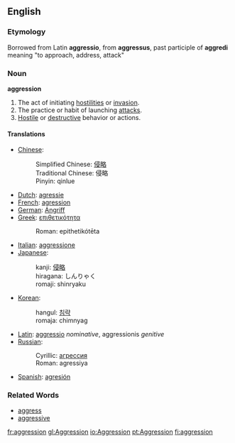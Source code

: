 ==English==
===Etymology===
Borrowed from Latin '''aggressio''', from '''aggressus''', past participle of '''aggredi''' meaning "to approach, address, attack"

===Noun===
'''aggression'''
#The act of initiating [[hostility|hostilities]] or [[invasion]].
#The practice or habit of launching [[attack]]s.
#[[Hostile]] or [[destructive]] behavior or actions.

====Translations====
*[[Chinese]]: 
*:Simplified Chinese: [[侵略]]
*:Traditional Chinese: 侵略
*:Pinyin: qinlue
*[[Dutch]]: [[agressie]]
*[[French]]: [[agression]]
*[[German]]: [[Angriff]]
*[[Greek]]: [[επιθετικότητα]]
*:Roman: epithetikótēta
*[[Italian]]: [[aggressione]]
*[[Japanese]]: 
*:kanji: [[侵略]]
*:hiragana: しんりゃく
*:romaji: shinryaku
*[[Korean]]: 
*:hangul: [[침략]]
*:romaja: chimnyag
*[[Latin]]: [[aggressio]] ''nominative'', aggressionis ''genitive''
*[[Russian]]: 
*:Cyrillic: [[агрессия]]
*:Roman: agressiya
*[[Spanish]]: [[agresión]]

===Related Words===
*[[aggress]]
*[[aggressive]]

[[fr:aggression]]
[[gl:Aggression]]
[[io:Aggression]]
[[pt:Aggression]]
[[fi:aggression]]